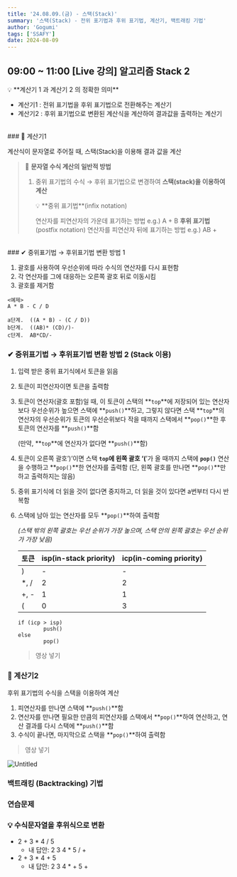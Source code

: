 ```yaml
---
title: '24.08.09.(금) - 스택(Stack)'
summary: '스택(Stack) - 전위 표기법과 후위 표기법, 계산기, 백트래킹 기법'
author: 'Gogumi'
tags: ['SSAFY']
date: 2024-08-09
---
```

    
## 09:00 ~ 11:00 [Live 강의] 알고리즘 Stack 2

<aside>💡 **계산기 1 과 계산기 2 의 정확한 의미**

- 계산기1 : 전위 표기법을 후위 표기법으로 전환해주는 계산기
- 계산기2 : 후위 표기법으로 변환된 계산식을 계산하여 결과값을 출력하는 계산기</aside>
<br/>
### 🧮 계산기1

계산식이 문자열로 주어질 때, 스택(Stack)을 이용해 결과 값을 계산

> 📢 **문자열 수식 계산의 일반적 방법**
> 
> 
> 
> 1. 중위 표기법의 수식 → 후위 표기법으로 변경하여 **스택(stack)을 이용하여 계산**
>     
>     <aside>💡 **중위 표기법**(infix notation)
>     
>     연산자를 피연산자의 가운데 표기하는 방법  e.g.) A + B
>     **후위 표기법**(postfix notation)
>     연산자를 피연산자 뒤에 표기하는 방법   e.g.) AB +</aside>

<br/>
### ✔ 중위표기법 → 후위표기법 변환 방법 1

1. 괄호를 사용하여 우선순위에 따라 수식의 연산자를 다시 표현함
2. 각 연산자를 그에 대응하는 오른쪽 괄호 뒤로 이동시킴
3. 괄호를 제거함

```
<예제>
A * B - C / D

a단계.  ((A * B) - (C / D))
b단계.  ((AB)* (CD)/)-
c단계.  AB*CD/-
```

### ✔ 중위표기법 → 후위표기법 변환 방법 2 (Stack 이용)

1. 입력 받은 중위 표기식에서 토큰을 읽음
2. 토큰이 피연산자이면 토큰을 출력함
3. 토큰이 연산자(괄호 포함)일 때, 이 토큰이 스택의 **`top`**에 저장되어 있는 연산자보다 우선순위가 높으면 스택에 **`push()`**하고, 그렇지 않다면 스택 **`top`**의 연산자의 우선순위가 토큰의 우선순위보다 작을 때까지 스택에서 **`pop()`**한 후 토큰의 연산자를 **`push()`**함
    
    (만약, **`top`**에 연산자가 없다면 **`push()`**함)
    
4. 토큰이 오른쪽 괄호’)’이면 스택 **`top`**에 왼쪽 괄호 ‘**(**’가 올 때까지 스택에 **`pop()`** 연산을 수행하고 **`pop()`**한 연산자를 출력함 (단, 왼쪽 괄호를 만나면 **`pop()`**만 하고 출력하지는 않음)
5. 중위 표기식에 더 읽을 것이 없다면 중지하고, 더 읽을 것이 있다면 a번부터 다시 반복함
6. 스택에 남아 있는 연산자를 모두 **`pop()`**하여 출력함
    
    *(스택 밖의 왼쪽 괄호는 우선 순위가 가장 높으며, 스택 안의 왼쪽 괄호는 우선 순위가 가장 낮음)*
    
    | 토큰 | isp(in-stack priority) | icp(in-coming priority) |
    | --- | --- | --- |
    | ) | - | - |
    | *, / | 2 | 2 |
    | +, - | 1 | 1 |
    | ( | 0 | 3 |
    
    ```
    if (icp > isp)
    		push()
    else
    		pop()
    ```
    
    > 영상 넣기
    > 
    

### 🧮 계산기2

후위 표기법의 수식을 스택을 이용하여 계산

1. 피연산자를 만나면 스택에 **`push()`**함
2. 연산자를 만나면 필요한 만큼의 피연산자를 스택에서 **`pop()`**하여 연산하고, 연산 결과를 다시 스택에 **`push()`**함
3. 수식이 끝나면, 마지막으로 스택을 **`pop()`**하여 출력함

> 영상 넣기
> 

![Untitled](https://prod-files-secure.s3.us-west-2.amazonaws.com/18da2bcd-a353-4eeb-8049-2530a90fee35/24209fb2-1de3-423f-9c44-50637eccfcee/Untitled.png)

### 백트래킹 (Backtracking) 기법

### 연습문제

### 💡 수식문자열을 후위식으로 변환

- 2 + 3 * 4 / 5
    - 내 답안: 2 3 4 * 5 / +
- 2 + 3 * 4 + 5
    - 내 답안: 2 3 4 * + 5 +